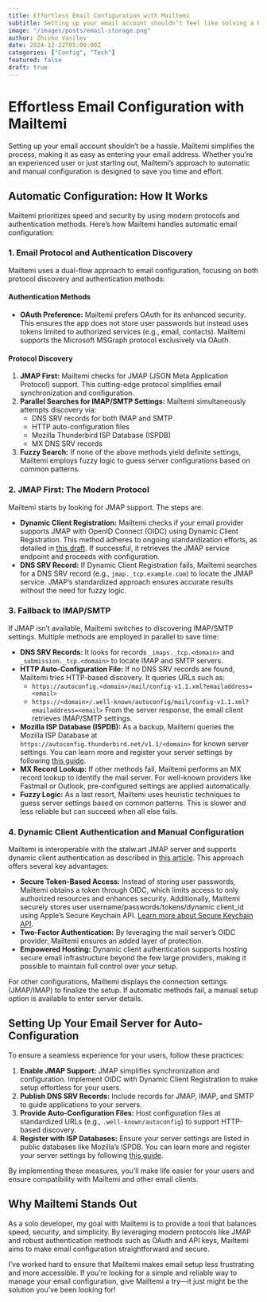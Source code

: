 ```yaml
---
title: Effortless Email Configuration with Mailtemi
subtitle: Setting up your email account shouldn’t feel like solving a Rubik’s cube.
image: "/images/posts/email-storage.png"
author: Zhivko Vasilev
date: 2024-12-22T05:00:00Z
categories: ["Config", "Tech"]
featured: false
draft: true
---
```


# Effortless Email Configuration with Mailtemi

Setting up your email account shouldn’t be a hassle. Mailtemi simplifies the process, making it as easy as entering your email address. Whether you’re an experienced user or just starting out, Mailtemi’s approach to automatic and manual configuration is designed to save you time and effort.

## Automatic Configuration: How It Works

Mailtemi prioritizes speed and security by using modern protocols and authentication methods. Here’s how Mailtemi handles automatic email configuration:

### 1. **Email Protocol and Authentication Discovery**

Mailtemi uses a dual-flow approach to email configuration, focusing on both protocol discovery and authentication methods:

#### **Authentication Methods**

- **OAuth Preference:** Mailtemi prefers OAuth for its enhanced security. This ensures the app does not store user passwords but instead uses tokens limited to authorized services (e.g., email, contacts). Mailtemi supports the Microsoft MSGraph protocol exclusively via OAuth.

#### **Protocol Discovery**

1. **JMAP First:** Mailtemi checks for JMAP (JSON Meta Application Protocol) support. This cutting-edge protocol simplifies email synchronization and configuration.
2. **Parallel Searches for IMAP/SMTP Settings:** Mailtemi simultaneously attempts discovery via:
   - DNS SRV records for both IMAP and SMTP
   - HTTP auto-configuration files
   - Mozilla Thunderbird ISP Database (ISPDB)
   - MX DNS SRV records
3. **Fuzzy Search:** If none of the above methods yield definite settings, Mailtemi employs fuzzy logic to guess server configurations based on common patterns.

### 2. **JMAP First: The Modern Protocol**

Mailtemi starts by looking for JMAP support. The steps are:

- **Dynamic Client Registration:** Mailtemi checks if your email provider supports JMAP with OpenID Connect (OIDC) using Dynamic Client Registration. This method adheres to ongoing standardization efforts, as detailed in [this draft](https://datatracker.ietf.org/doc/draft-jenkins-oauth-public/). If successful, it retrieves the JMAP service endpoint and proceeds with configuration.
- **DNS SRV Record:** If Dynamic Client Registration fails, Mailtemi searches for a DNS SRV record (e.g., `jmap._tcp.example.com`) to locate the JMAP service. JMAP’s standardized approach ensures accurate results without the need for fuzzy logic.

### 3. **Fallback to IMAP/SMTP**

If JMAP isn’t available, Mailtemi switches to discovering IMAP/SMTP settings. Multiple methods are employed in parallel to save time:

- **DNS SRV Records:** It looks for records `_imaps._tcp.<domain>` and `_submission._tcp.<domain>` to locate IMAP and SMTP servers.
- **HTTP Auto-Configuration File:** If no DNS SRV records are found, Mailtemi tries HTTP-based discovery. It queries URLs such as:
  - `https://autoconfig.<domain>/mail/config-v1.1.xml?emailaddress=<email>`
  - `https://<domain>/.well-known/autoconfig/mail/config-v1.1.xml?emailaddress=<email>`
    From the server response, the email client retrieves IMAP/SMTP settings.
- **Mozilla ISP Database (ISPDB):** As a backup, Mailtemi queries the Mozilla ISP Database at `https://autoconfig.thunderbird.net/v1.1/<domain>` for known server settings. You can learn more and register your server settings by following [this guide](https://www.bucksch.org/1/projects/thunderbird/autoconfiguration/).
- **MX Record Lookup:** If other methods fail, Mailtemi performs an MX record lookup to identify the mail server. For well-known providers like Fastmail or Outlook, pre-configured settings are applied automatically.
- **Fuzzy Logic:** As a last resort, Mailtemi uses heuristic techniques to guess server settings based on common patterns. This is slower and less reliable but can succeed when all else fails.

### 4. **Dynamic Client Authentication and Manual Configuration**

Mailtemi is interoperable with the stalw\.art JMAP server and supports dynamic client authentication as described in [this article](https://stalw.art/blog/openid-connect/). This approach offers several key advantages:

- **Secure Token-Based Access:** Instead of storing user passwords, Mailtemi obtains a token through OIDC, which limits access to only authorized resources and enhances security. Additionally, Mailtemi securely stores user username/passwords/tokens/dynamic client\_id using Apple’s Secure Keychain API. [Learn more about Secure Keychain API](https://developer.apple.com/documentation/security/keychain-services).
- **Two-Factor Authentication:** By leveraging the mail server’s OIDC provider, Mailtemi ensures an added layer of protection.
- **Empowered Hosting:** Dynamic client authentication supports hosting secure email infrastructure beyond the few large providers, making it possible to maintain full control over your setup.

For other configurations, Mailtemi displays the connection settings (JMAP/IMAP) to finalize the setup. If automatic methods fail, a manual setup option is available to enter server details.

## Setting Up Your Email Server for Auto-Configuration

To ensure a seamless experience for your users, follow these practices:

1. **Enable JMAP Support:** JMAP simplifies synchronization and configuration. Implement OIDC with Dynamic Client Registration to make setup effortless for your users.
2. **Publish DNS SRV Records:** Include records for JMAP, IMAP, and SMTP to guide applications to your servers.
3. **Provide Auto-Configuration Files:** Host configuration files at standardized URLs (e.g., `.well-known/autoconfig`) to support HTTP-based discovery.
4. **Register with ISP Databases:** Ensure your server settings are listed in public databases like Mozilla’s ISPDB. You can learn more and register your server settings by following [this guide](https://www.bucksch.org/1/projects/thunderbird/autoconfiguration/).

By implementing these measures, you’ll make life easier for your users and ensure compatibility with Mailtemi and other email clients.

## Why Mailtemi Stands Out

As a solo developer, my goal with Mailtemi is to provide a tool that balances speed, security, and simplicity. By leveraging modern protocols like JMAP and robust authentication methods such as OAuth and API keys, Mailtemi aims to make email configuration straightforward and secure.

I’ve worked hard to ensure that Mailtemi makes email setup less frustrating and more accessible. If you’re looking for a simple and reliable way to manage your email configuration, give Mailtemi a try—it just might be the solution you’ve been looking for!
